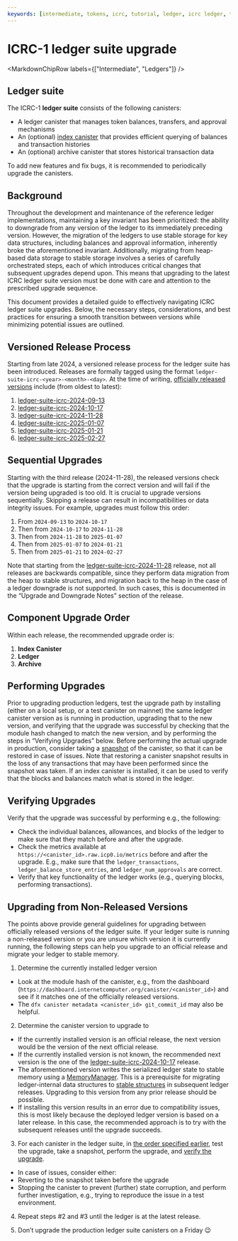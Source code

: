 ```yaml
---
keywords: [intermediate, tokens, icrc, tutorial, ledger, icrc ledger, token ledger, ledger upgrade, icrc upgrade]
---
```



# ICRC-1 ledger suite upgrade

<MarkdownChipRow labels={["Intermediate", "Ledgers"]} />

## Ledger suite

The ICRC-1 **ledger suite** consists of the following canisters:

- A ledger canister that manages token balances, transfers, and approval mechanisms
- An (optional) [index canister](/docs/defi/token-indexes) that provides efficient querying of balances and transaction histories
- An (optional) archive canister that stores historical transaction data

To add new features and fix bugs, it is recommended to periodically upgrade the canisters.

## Background

Throughout the development and maintenance of the reference ledger implementations, maintaining a key invariant has been prioritized: the ability to downgrade from any version of the ledger to its immediately preceding version.
However, the migration of the ledgers to use stable storage for key data structures, including balances and approval information, inherently broke the aforementioned invariant.
Additionally, migrating from heap-based data storage to stable storage involves a series of carefully orchestrated steps, each of which introduces critical changes that subsequent upgrades depend upon.
This means that upgrading to the latest ICRC ledger suite version must be done with care and attention to the prescribed upgrade sequence.

This document provides a detailed guide to effectively navigating ICRC ledger suite upgrades.
Below, the necessary steps, considerations, and best practices for ensuring a smooth transition between versions while minimizing potential issues are outlined.

## Versioned Release Process

Starting from late 2024, a versioned release process for the ledger suite has been introduced.
Releases are formally tagged using the format `ledger-suite-icrc-<year>-<month>-<day>`.
At the time of writing, [officially released versions](https://github.com/dfinity/ic/releases?q=ledger-suite-icrc&expanded=false) include (from oldest to latest):
  1. [ledger-suite-icrc-2024-09-13](https://github.com/dfinity/ic/releases/tag/ledger-suite-icrc-2024-09-13)
  2. [ledger-suite-icrc-2024-10-17](https://github.com/dfinity/ic/releases/tag/ledger-suite-icrc-2024-10-17)
  3. [ledger-suite-icrc-2024-11-28](https://github.com/dfinity/ic/releases/tag/ledger-suite-icrc-2024-11-28)
  4. [ledger-suite-icrc-2025-01-07](https://github.com/dfinity/ic/releases/tag/ledger-suite-icrc-2025-01-07)
  5. [ledger-suite-icrc-2025-01-21](https://github.com/dfinity/ic/releases/tag/ledger-suite-icrc-2025-01-21)
  6. [ledger-suite-icrc-2025-02-27](https://github.com/dfinity/ic/releases/tag/ledger-suite-icrc-2025-02-27)

## Sequential Upgrades

Starting with the third release (2024-11-28), the released versions check that the upgrade is starting from the correct version and will fail if the version being upgraded is too old.
It is crucial to upgrade versions sequentially.
Skipping a release can result in incompatibilities or data integrity issues.
For example, upgrades must follow this order:
  1. From `2024-09-13` to `2024-10-17`
  2. Then from `2024-10-17` to `2024-11-28`
  3. Then from `2024-11-28` to `2025-01-07`
  4. Then from `2025-01-07` to `2024-01-21`
  5. Then from `2025-01-21` to `2024-02-27`

Note that starting from the [ledger-suite-icrc-2024-11-28](https://github.com/dfinity/ic/releases/tag/ledger-suite-icrc-2024-11-28) release, not all releases are backwards compatible, since they perform data migration from the heap to stable structures, and migration back to the heap in the case of a ledger downgrade is not supported.
In such cases, this is documented in the “Upgrade and Downgrade Notes” section of the release.

## Component Upgrade Order

Within each release, the recommended upgrade order is:

  1. **Index Canister**
  2. **Ledger**
  3. **Archive**

## Performing Upgrades

Prior to upgrading production ledgers, test the upgrade path by installing (either on a local setup, or a test canister on mainnet) the same ledger canister version as is running in production, upgrading that to the new version, and verifying that the upgrade was successful by checking that the module hash changed to match the new version, and by performing the steps in “Verifying Upgrades” below.
Before performing the actual upgrade in production, consider taking a [snapshot](/docs/current/developer-docs/smart-contracts/maintain/snapshots) of the canister, so that it can be restored in case of issues.
Note that restoring a canister snapshot results in the loss of any transactions that may have been performed since the snapshot was taken.
If an index canister is installed, it can be used to verify that the blocks and balances match what is stored in the ledger.

## Verifying Upgrades

Verify that the upgrade was successful by performing e.g., the following:

- Check the individual balances, allowances, and blocks of the ledger to make sure that they match before and after the upgrade.
- Check the metrics available at `https://<canister_id>.raw.icp0.io/metrics` before and after the upgrade. E.g., make sure that the `ledger_transactions`, `ledger_balance_store_entries`, and `ledger_num_approvals` are correct.
- Verify that key functionality of the ledger works (e.g., querying blocks, performing transactions).

## Upgrading from Non-Released Versions

The points above provide general guidelines for upgrading between officially released versions of the ledger suite.
If your ledger suite is running a non-released version or you are unsure which version it is currently running, the following steps can help you upgrade to an official release and migrate your ledger to stable memory.

1. Determine the currently installed ledger version

 - Look at the module hash of the canister, e.g., from the dashboard (`https://dashboard.internetcomputer.org/canister/<canister_id>`) and see if it matches one of the officially released versions.
 - The `dfx canister metadata <canister_id> git_commit_id` may also be helpful.

2. Determine the canister version to upgrade to

 - If the currently installed version is an official release, the next version would be the version of the next official release.
 - If the currently installed version is not known, the recommended next version is the one of the [ledger-suite-icrc-2024-10-17](https://github.com/dfinity/ic/releases/tag/ledger-suite-icrc-2024-10-17) release.
  - The aforementioned version writes the serialized ledger state to stable memory using a [MemoryManager](https://github.com/dfinity/stable-structures/blob/69ed47f9b5001af67d650c714cd56ec3ee0ef2bb/src/memory_manager.rs). This is a prerequisite for migrating ledger-internal data structures to [stable structures](https://github.com/dfinity/stable-structures/tree/main) in subsequent ledger releases. Upgrading to this version from any prior release should be possible.
  - If installing this version results in an error due to compatibility issues, this is most likely because the deployed ledger version is based on a later release. In this case, the recommended approach is to try with the subsequent releases until the upgrade succeeds.

3. For each canister in the ledger suite, in [the order specified earlier](https://c4y23-xqaaa-aaaam-abayq-cai.icp0.io/docs/defi/token-ledgers/upgrading/icrc1_ledger_upgrade#component-upgrade-order/docs/defi/token-ledgers/upgrading/icrc1_ledger_upgrade#component-upgrade-order), test the upgrade, take a snapshot, perform the upgrade, and [verify the upgrade](/docs/defi/token-ledgers/upgrading/icrc1_ledger_upgrade#verifying-upgrades).

 - In case of issues, consider either:
  - Reverting to the snapshot taken before the upgrade
  - Stopping the canister to prevent (further) state corruption, and perform further investigation, e.g., trying to reproduce the issue in a test environment.

4. Repeat steps #2 and #3 until the ledger is at the latest release.

5. Don’t upgrade the production ledger suite canisters on a Friday 😉
